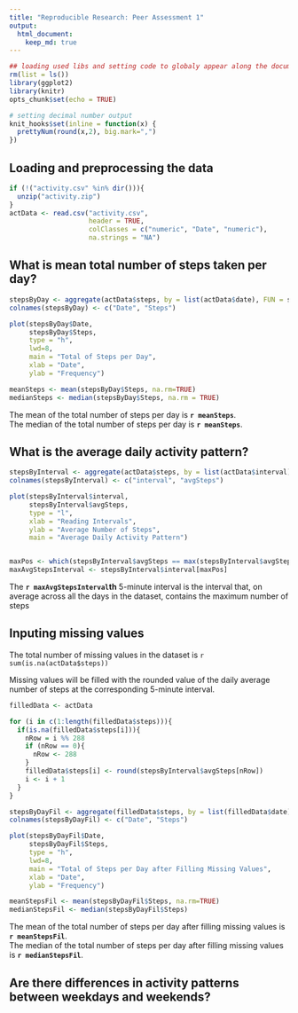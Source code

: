 ```yaml
---
title: "Reproducible Research: Peer Assessment 1"
output: 
  html_document:
    keep_md: true
---
```


```r
## loading used libs and setting code to globaly appear along the document
rm(list = ls())
library(ggplot2)
library(knitr)
opts_chunk$set(echo = TRUE)

# setting decimal number output
knit_hooks$set(inline = function(x) {
  prettyNum(round(x,2), big.mark=",")
})

```

## Loading and preprocessing the data
```r

if (!("activity.csv" %in% dir())){
  unzip("activity.zip")
}
actData <- read.csv("activity.csv",
                    header = TRUE,
                    colClasses = c("numeric", "Date", "numeric"),
                    na.strings = "NA")

```

## What is mean total number of steps taken per day?

```r

stepsByDay <- aggregate(actData$steps, by = list(actData$date), FUN = sum)
colnames(stepsByDay) <- c("Date", "Steps")

plot(stepsByDay$Date,
     stepsByDay$Steps,
     type = "h",
     lwd=8,
     main = "Total of Steps per Day",
     xlab = "Date",
     ylab = "Frequency")

meanSteps <- mean(stepsByDay$Steps, na.rm=TRUE)
medianSteps <- median(stepsByDay$Steps, na.rm = TRUE)

```

The mean of the total number of steps per day is **`r meanSteps`**.  
The median of the total number of steps per day is **`r meanSteps`**.

## What is the average daily activity pattern?

```r

stepsByInterval <- aggregate(actData$steps, by = list(actData$interval), FUN = mean, na.rm = TRUE)
colnames(stepsByInterval) <- c("interval", "avgSteps")

plot(stepsByInterval$interval,
     stepsByInterval$avgSteps,
     type = "l",
     xlab = "Reading Intervals",
     ylab = "Average Number of Steps",
     main = "Average Daily Activity Pattern")


maxPos <- which(stepsByInterval$avgSteps == max(stepsByInterval$avgSteps))
maxAvgStepsInterval <- stepsByInterval$interval[maxPos]
```

The **`r maxAvgStepsInterval`th** 5-minute interval is the interval that, on average across all the days in the dataset, contains the maximum number of steps



## Inputing missing values


The total number of missing values in the dataset is `r sum(is.na(actData$steps))`

Missing values will be filled with the rounded value of the daily average number of steps
at the corresponding 5-minute interval.

```r

filledData <- actData

for (i in c(1:length(filledData$steps))){
  if(is.na(filledData$steps[i])){
    nRow = i %% 288
    if (nRow == 0){
      nRow <- 288
    }
    filledData$steps[i] <- round(stepsByInterval$avgSteps[nRow])
    i <- i + 1
  }
}

stepsByDayFil <- aggregate(filledData$steps, by = list(filledData$date), FUN = sum)
colnames(stepsByDayFil) <- c("Date", "Steps")

plot(stepsByDayFil$Date,
     stepsByDayFil$Steps,
     type = "h",
     lwd=8,
     main = "Total of Steps per Day after Filling Missing Values",
     xlab = "Date",
     ylab = "Frequency")

meanStepsFil <- mean(stepsByDayFil$Steps, na.rm=TRUE)
medianStepsFil <- median(stepsByDayFil$Steps)

```
The mean of the total number of steps per day after filling missing values is **`r meanStepsFil`**.  
The median of the total number of steps per day after filling missing values is **`r medianStepsFil`**.





## Are there differences in activity patterns between weekdays and weekends?
